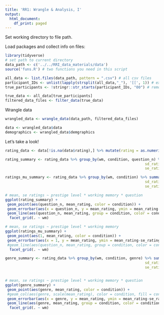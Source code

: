 ```yaml
---
title: 'RR1: Wrangle & Analysis, I'
output:
  html_document:
    df_print: paged
---
```


Set working directory to file path. 

Load packages and collect info on files:
```r
library(tidyverse)
# set path to current directory
data_path <- c('../../RRI_data_materials/data')
source('funs.R') # two functions you need in this script

all_data <- list.files(data_path, pattern = ".csv") # all csv files
participant_IDs <- unlist(lapply(strsplit(all_data,"_"), '[[', 1)) # extract participant ID
true_participants <- !stringr::str_starts(participant_IDs, "00") # remove those IDs that start with 00, such as 001 or 002

true_data <- all_data[true_participants]
filtered_data_files <- filter_data(true_data)
```


Wrangle data
```r
wrangled_data <- wrangle_data(data_path, filtered_data_files)

data <- wrangled_data$data
demographics <- wrangled_data$demgraphics

```


Let's take a look!
```r
rating_data <- data[!is.na(data$rating),] %>% mutate(rating = as.numeric(rating))

rating_summary <- rating_data %>% group_by(wm, condition, question_n) %>% summarise(mean_rating = mean(rating),
                                                                sd_rating = sd(rating),
                                                                se_rating = sd_rating/sqrt(nrow(rating_data)))

ratings_mu_summary <- rating_data %>% group_by(wm, condition) %>% summarise(mean_rating = mean(rating),
                                                                sd_rating = sd(rating),
                                                                se_rating = sd_rating/sqrt(nrow(rating_data)))

# mean, se ratings ~ prestige level * working memory * question
ggplot(rating_summary) + 
 geom_point(aes(question_n, mean_rating, color = condition)) +
 geom_errorbar(aes(x = question_n, y = mean_rating, ymin = mean_rating-se_rating, ymax = mean_rating+se_rating, color = condition)) +
 geom_line(aes(question_n, mean_rating, group = condition, color = condition)) +
  facet_grid(. ~ wm)

# mean, se ratings ~ prestige level * working memory 
ggplot(ratings_mu_summary) + 
 geom_point(aes(1, mean_rating, color = condition)) +
 geom_errorbar(aes(x = 1, y = mean_rating, ymin = mean_rating-se_rating, ymax = mean_rating+se_rating, color = condition)) +
 #geom_line(aes(question_n, mean_rating, group = condition, color = condition)) +
  facet_grid(. ~ wm)

```

```r
genre_summary <- rating_data %>% group_by(wm, condition, genre) %>% summarise(mean_rating = mean(rating),
                                                                sd_rating = sd(rating),
                                                                se_rating = sd_rating/sqrt(nrow(rating_data)))


# mean, se ratings ~ prestige level * working memory * question
ggplot(genre_summary) + 
 geom_point(aes(genre, mean_rating, color = condition)) +
 #geom_col(aes(genre, scale(mean_rating), color = condition, fill = condition), alpha = 0.7, position = position_dodge()) + 
 geom_errorbar(aes(x = genre, y = mean_rating, ymin = mean_rating-se_rating, ymax = mean_rating+se_rating, color = condition)) +
 geom_line(aes(genre, mean_rating, group = condition, color = condition)) +
  facet_grid(. ~ wm)
```


